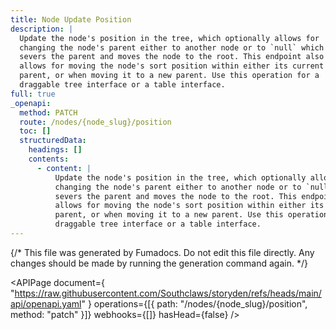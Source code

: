 ```yaml
---
title: Node Update Position
description: |
  Update the node's position in the tree, which optionally allows for 
  changing the node's parent either to another node or to `null` which
  severs the parent and moves the node to the root. This endpoint also
  allows for moving the node's sort position within either its current
  parent, or when moving it to a new parent. Use this operation for a
  draggable tree interface or a table interface.
full: true
_openapi:
  method: PATCH
  route: /nodes/{node_slug}/position
  toc: []
  structuredData:
    headings: []
    contents:
      - content: |
          Update the node's position in the tree, which optionally allows for 
          changing the node's parent either to another node or to `null` which
          severs the parent and moves the node to the root. This endpoint also
          allows for moving the node's sort position within either its current
          parent, or when moving it to a new parent. Use this operation for a
          draggable tree interface or a table interface.
---
```


{/* This file was generated by Fumadocs. Do not edit this file directly. Any changes should be made by running the generation command again. */}

<APIPage
  document={
    "https://raw.githubusercontent.com/Southclaws/storyden/refs/heads/main/api/openapi.yaml"
  }
  operations={[{ path: "/nodes/{node_slug}/position", method: "patch" }]}
  webhooks={[]}
  hasHead={false}
/>
